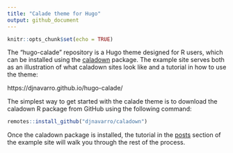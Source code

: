 ```yaml
---
title: "Calade theme for Hugo"
output: github_document
---
```


```r
knitr::opts_chunk$set(echo = TRUE)
```

The "hugo-calade" repository is a Hugo theme designed for R users, which can be installed using the [caladown](https://github.com/djnavarro/caladown) package. The example site serves both as an illustration of what caladown sites look like and a tutorial in how to use the theme:

https://djnavarro.github.io/hugo-calade/

The simplest way to get started with the calade theme is to download the caladown R package from GitHub using the following command:

```r
remotes::install_github("djnavarro/caladown")
```

Once the caladown package is installed, the tutorial in the [posts](https://djnavarro.github.io/hugo-calade/post/) section of the example site will walk you through the rest of the process.

